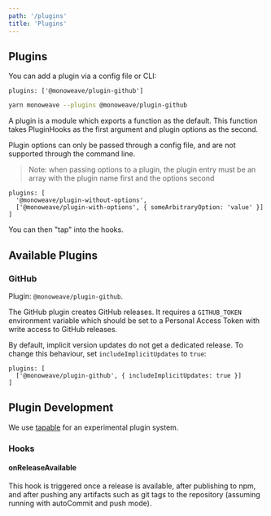 ```yaml
---
path: '/plugins'
title: 'Plugins'
---
```



## Plugins

You can add a plugin via a config file or CLI:

```raw
plugins: ['@monoweave/plugin-github']
```

```bash
yarn monoweave --plugins @monoweave/plugin-github
```

A plugin is a module which exports a function as the default. This function takes PluginHooks as the first argument and plugin options as the second.

Plugin options can only be passed through a config file, and are not supported through the command line.

> Note: when passing options to a plugin, the plugin entry must be an array with the plugin name first and the options second

```raw
plugins: [
  '@monoweave/plugin-without-options',
  ['@monoweave/plugin-with-options', { someArbitraryOption: 'value' }]
]
```

You can then "tap" into the hooks.

## Available Plugins

### GitHub

Plugin: `@monoweave/plugin-github`.

The GitHub plugin creates GitHub releases. It requires a `GITHUB_TOKEN` environment variable which should be set to a Personal Access Token with write access to GitHub releases.

By default, implicit version updates do not get a dedicated release. To change this behaviour, set `includeImplicitUpdates` to `true`:

```raw
plugins: [
  ['@monoweave/plugin-github', { includeImplicitUpdates: true }]
]
```

## Plugin Development

We use [tapable](https://github.com/webpack/tapable) for an experimental plugin system.

### Hooks

#### onReleaseAvailable

This hook is triggered once a release is available, after publishing to npm, and after pushing any artifacts such as git tags to the repository (assuming running with autoCommit and push mode).



